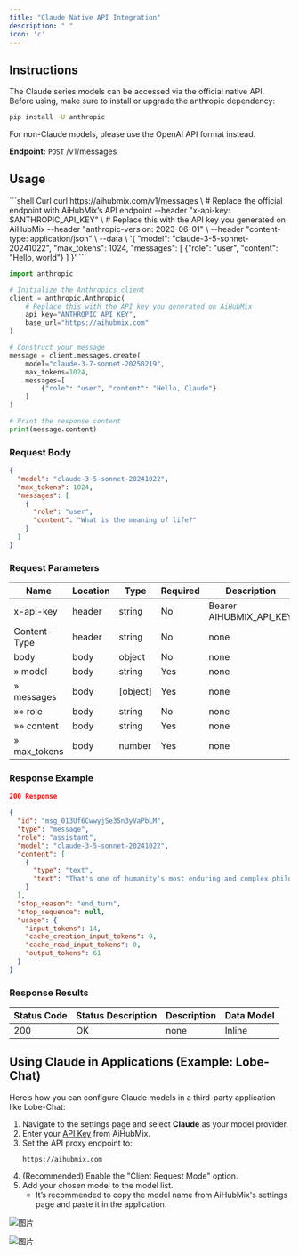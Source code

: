 ```yaml
---
title: "Claude Native API Integration"
description: " "
icon: 'c'
---
```


## Instructions

The Claude series models can be accessed via the official native API. Before using, make sure to install or upgrade the anthropic dependency:

```bash
pip install -U anthropic
```

<Info>
For non-Claude models, please use the OpenAI API format instead.
</Info>

**Endpoint:** `POST` /v1/messages

## Usage

<CodeGroup>
```shell Curl
curl https://aihubmix.com/v1/messages \ # Replace the official endpoint with AiHubMix’s API endpoint
     --header "x-api-key: $ANTHROPIC_API_KEY" \ # Replace this with the API key you generated on AiHubMix
     --header "anthropic-version: 2023-06-01" \
     --header "content-type: application/json" \
     --data \
'{
    "model": "claude-3-5-sonnet-20241022",
    "max_tokens": 1024,
    "messages": [
        {"role": "user", "content": "Hello, world"}
    ]
}'
```

```py Python
import anthropic

# Initialize the Anthropics client
client = anthropic.Anthropic(
    # Replace this with the API key you generated on AiHubMix
    api_key="ANTHROPIC_API_KEY",
    base_url="https://aihubmix.com"
)

# Construct your message
message = client.messages.create(
    model="claude-3-7-sonnet-20250219",
    max_tokens=1024,
    messages=[
        {"role": "user", "content": "Hello, Claude"}
    ]
)

# Print the response content
print(message.content)
```
</CodeGroup>

### Request Body

```json
{
  "model": "claude-3-5-sonnet-20241022",
  "max_tokens": 1024,
  "messages": [
    {
      "role": "user",
      "content": "What is the meaning of life?"
    }
  ]
}
```

### Request Parameters

|Name | Location | Type | Required | Description|
|---|---|---|---|---|
|x-api-key|header|string| No |Bearer AIHUBMIX_API_KEY|
|Content-Type|header|string| No |none|
|body|body|object| No |none|
|» model|body|string| Yes |none|
|» messages|body|[object]| Yes |none|
|»» role|body|string| No |none|
|»» content|body|string| Yes |none|
|» max_tokens|body|number| Yes |none|

### Response Example

```json
200 Response
```

```json
{
  "id": "msg_013Uf6CwwyjSe35n3yVaPbLM",
  "type": "message",
  "role": "assistant",
  "model": "claude-3-5-sonnet-20241022",
  "content": [
    {
      "type": "text",
      "text": "That's one of humanity's most enduring and complex philosophical questions! While there's no universal answer, I aim to explore such questions thoughtfully while acknowledging their complexity. I try to focus on having meaningful conversations and helping where I can. What does meaning in life mean to you?"
    }
  ],
  "stop_reason": "end_turn",
  "stop_sequence": null,
  "usage": {
    "input_tokens": 14,
    "cache_creation_input_tokens": 0,
    "cache_read_input_tokens": 0,
    "output_tokens": 61
  }
}
```

### Response Results

|Status Code | Status Description | Description | Data Model|
|---|---|---|---|
|200|OK|none|Inline|

## Using Claude in Applications (Example: Lobe-Chat)

Here’s how you can configure Claude models in a third-party application like Lobe-Chat:

1. Navigate to the settings page and select **Claude** as your model provider.
2. Enter your [API Key](https://aihubmix.com/token) from AiHubMix.
3. Set the API proxy endpoint to:
    ```
    https://aihubmix.com
    ```
4. (Recommended) Enable the "Client Request Mode" option.
5. Add your chosen model to the model list.
   - It’s recommended to copy the model name from AiHubMix's settings page and paste it in the application.

![图片](./../media/cla1.png)

![图片](./../media/cla2.png)